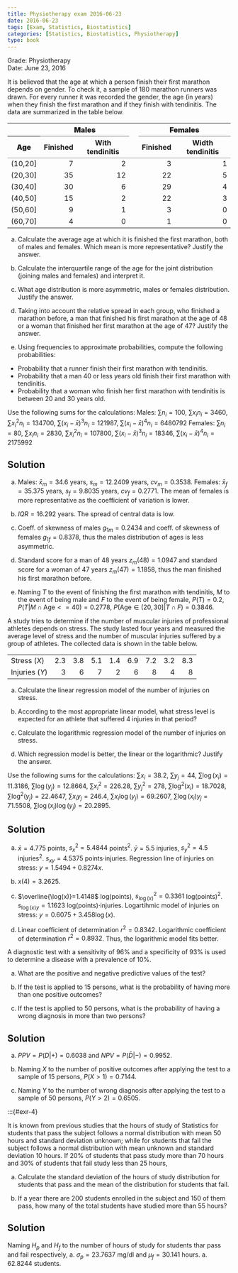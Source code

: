 ```yaml
---
title: Physiotherapy exam 2016-06-23
date: 2016-06-23
tags: [Exam, Statistics, Biostatistics]
categories: [Statistics, Biostatistics, Physiotherapy]
type: book
---
```


Grade: Physiotherapy  
Date: June 23, 2016

:::{#exr-1}

It is believed that the age at which a person finish their first marathon depends on gender. 
To check it, a sample of 180 marathon runners was drawn. 
For every runner it was recorded the gender, the age (in years) when they finish the first marathon and if they finish with tendinitis. 
The data are summarized in the table below. 


<table class='data_table' style='border-collapse: collapse; margin-top: 1em; margin-bottom: 1em;' >
<thead>
<tr>
<th style='border-top: 2px solid grey;'></th>
<th colspan='2' style='font-weight: 900; border-bottom: 1px solid grey; border-top: 2px solid grey; text-align: center;'>Males</th><th style='border-top: 2px solid grey;; border-bottom: hidden;'>&nbsp;</th>
<th colspan='2' style='font-weight: 900; border-bottom: 1px solid grey; border-top: 2px solid grey; text-align: center;'>Females</th>
</tr>
<tr>
<th style='font-weight: 900; border-bottom: 1px solid grey; text-align: center;'>Age</th>
<th style='border-bottom: 1px solid grey; text-align: center;'>Finished</th>
<th style='border-bottom: 1px solid grey; text-align: center;'>With tendinitis</th>
<th style='border-bottom: 1px solid grey;' colspan='1'>&nbsp;</th>
<th style='border-bottom: 1px solid grey; text-align: center;'>Finished</th>
<th style='border-bottom: 1px solid grey; text-align: center;'>Width tendinitis</th>
</tr>
</thead>
<tbody>
<tr>
<td style='text-align: left;'>(10,20]</td>
<td style='text-align: right;'>7</td>
<td style='text-align: right;'>2</td>
<td style='' colspan='1'>&nbsp;</td>
<td style='text-align: right;'>3</td>
<td style='text-align: right;'>1</td>
</tr>
<tr>
<td style='text-align: left;'>(20,30]</td>
<td style='text-align: right;'>35</td>
<td style='text-align: right;'>12</td>
<td style='' colspan='1'>&nbsp;</td>
<td style='text-align: right;'>22</td>
<td style='text-align: right;'>5</td>
</tr>
<tr>
<td style='text-align: left;'>(30,40]</td>
<td style='text-align: right;'>30</td>
<td style='text-align: right;'>6</td>
<td style='' colspan='1'>&nbsp;</td>
<td style='text-align: right;'>29</td>
<td style='text-align: right;'>4</td>
</tr>
<tr>
<td style='text-align: left;'>(40,50]</td>
<td style='text-align: right;'>15</td>
<td style='text-align: right;'>2</td>
<td style='' colspan='1'>&nbsp;</td>
<td style='text-align: right;'>22</td>
<td style='text-align: right;'>3</td>
</tr>
<tr>
<td style='text-align: left;'>(50,60]</td>
<td style='text-align: right;'>9</td>
<td style='text-align: right;'>1</td>
<td style='' colspan='1'>&nbsp;</td>
<td style='text-align: right;'>3</td>
<td style='text-align: right;'>0</td>
</tr>
<tr>
<td style='border-bottom: 2px solid grey; text-align: left;'>(60,70]</td>
<td style='border-bottom: 2px solid grey; text-align: right;'>4</td>
<td style='border-bottom: 2px solid grey; text-align: right;'>0</td>
<td style='border-bottom: 2px solid grey;' colspan='1'>&nbsp;</td>
<td style='border-bottom: 2px solid grey; text-align: right;'>1</td>
<td style='border-bottom: 2px solid grey; text-align: right;'>0</td>
</tr>
</tbody>
</table>

a. Calculate the average age at which it is finished the first marathon, both of males and females. Which mean is more representative? Justify the answer. 

a. Calculate the interquartile range of the age for the joint distribution (joining males and females) and interpret it. 


a. What age distribution is more asymmetric, males or females distribution. Justify the answer.


a. Taking into account the relative spread in each group, who finished a marathon before, a man that finished his first marathon at the age of 48 or a woman that finished her first marathon at the age of 47? Justify the answer.


a. Using frequencies to approximate probabilities, compute the following probabilities:

  - Probability that a runner finish their first marathon with tendinitis.
  - Probability that a man 40 or less years old finish their first marathon with tendinitis. 
  - Probability that a woman who finish her first marathon with tendinitis is between 20 and 30 years old. 

Use the following sums for the calculations:
Males: $\sum n_i  = 100$, $\sum x_i n_i = 3460$, $\sum x_i^2 n_i= 134700$, $\sum(x_i-\bar x)^3 n_i =121987$, $\sum(x_i-\bar x)^4 n_i =6480792$
Females: $\sum n_i  = 80$, $\sum x_i n_i = 2830$, $\sum x_i^2 n_i= 107800$, $\sum(x_i-\bar x)^3 n_i =18346$, $\sum(x_i-\bar x)^4 n_i =2175992$


:::{.callout-tip collapse="true"}
## Solution
a. Males: $\bar x_m = 34.6$ years, $s_m=12.2409$ years, $cv_m=0.3538$. 
Females: $\bar x_f = 35.375$ years, $s_f=9.8035$ years, $cv_f=0.2771$. 
The mean of females is more representative as the coefficient of variation is lower. 
a. $IQR=16.292$ years. The spread of central data is low. 

a. Coeff. of skewness of males $g_{1m}=0.2434$ and coeff. of skewness of females $g_{1f}=0.8378$, thus the males distribution of ages is less asymmetric. 

a. Standard score for a man of 48 years $z_m(48)=1.0947$ and standard score for a woman of 47 years $z_m(47)=1.1858$, thus the man finished his first marathon before. 

a. Naming $T$ to the event of finishing the first marathon with tendinitis, $M$ to the event of being male and $F$ to the event of being female, $P(T)=0.2$, $P(T|M\cap \mbox{Age}<=40) = 0.2778$, $P(\mbox{Age}\in (20,30]|T\cap F) = 0.3846$.
:::
:::

:::{#exr-2} 
A study tries to determine if the number of muscular injuries of professional athletes depends on stress. 
The study lasted four years and measured the average level of stress and the number of muscular injuries suffered by a group of athletes.
The collected data is shown in the table below. 

<table class='data_table' style='border-collapse: collapse; margin-top: 1em; margin-bottom: 1em;' >
<tbody>
<tr style='border-top: 2px solid grey;'>
<td style='border-top: 2px solid grey; text-align: left;'>Stress ($X$)</td>
<td style='border-top: 2px solid grey; text-align: right;'>2.3</td>
<td style='border-top: 2px solid grey; text-align: right;'>3.8</td>
<td style='border-top: 2px solid grey; text-align: right;'>5.1</td>
<td style='border-top: 2px solid grey; text-align: right;'>1.4</td>
<td style='border-top: 2px solid grey; text-align: right;'>6.9</td>
<td style='border-top: 2px solid grey; text-align: right;'>7.2</td>
<td style='border-top: 2px solid grey; text-align: right;'>3.2</td>
<td style='border-top: 2px solid grey; text-align: right;'>8.3</td>
</tr>
<tr>
<td style='border-bottom: 2px solid grey; text-align: left;'>Injuries ($Y$)</td>
<td style='border-bottom: 2px solid grey; text-align: right;'>3</td>
<td style='border-bottom: 2px solid grey; text-align: right;'>6</td>
<td style='border-bottom: 2px solid grey; text-align: right;'>7</td>
<td style='border-bottom: 2px solid grey; text-align: right;'>2</td>
<td style='border-bottom: 2px solid grey; text-align: right;'>6</td>
<td style='border-bottom: 2px solid grey; text-align: right;'>8</td>
<td style='border-bottom: 2px solid grey; text-align: right;'>4</td>
<td style='border-bottom: 2px solid grey; text-align: right;'>8</td>
</tr>
</tbody>
</table>


a. Calculate the linear regression model of the number of injuries on stress.

a. According to the most appropriate linear model, what stress level is expected for an athlete that suffered 4 injuries in that period?


a. Calculate the logarithmic regression model of the number of injuries on stress. 


a. Which regression model is better, the linear or the logarithmic? Justify the answer.

Use the following sums for the calculations: $\sum x_i = 38.2$, $\sum y_j=44$, $\sum \log(x_i)=11.3186$, $\sum \log(y_j)=12.8664$, $\sum x_i^2 = 226.28$, $\sum y_j^2=278$, $\sum \log^2(x_i)=18.7028$, $\sum \log^2(y_j)=22.4647$, $\sum x_iy_j = 246.4$, $\sum x_i\log(y_j)=69.2607$, $\sum \log(x_i)y_j=71.5508$, $\sum \log(x_i)\log(y_j)=20.2895$.

:::{.callout-tip collapse="true"}
## Solution

a. $\bar x=4.775$ points, $s_x^2=5.4844$ points$^2$. 
$\bar y=5.5$ injuries, $s_y^2=4.5$ injuries$^2$. 
$s_{xy}=4.5375$ points$\cdot$injuries. 
Regression line of injuries on stress: $y=1.5494 + 0.8274x$. 

a. $x(4)=3.2625$. 

a. $\overline{\log(x)}=1.4148$ log(points), $s_{\log(x)}^2=0.3361$ log(points)$^2$. 
$s_{\log(x)y}=1.1623$ log(points)$\cdot$injuries. 
Logartihmic model of injuries on stress: $y=0.6075 + 3.458\log(x)$. 

a. Linear coefficient of determination $r^2=0.8342$. 
Logarithmic coefficient of determination $r^2=0.8932$. 
Thus, the logarithmic model fits better.
:::

:::

:::{#exr-3}


A diagnostic test with a sensitivity of 96% and a specificity of 93% is used to determine a disease with a prevalence of 10%.

a. What are the positive and negative predictive values of the test?

a. If the test is applied to 15 persons, what is the probability of having more than one positive outcomes?


a. If the test is applied to 50 persons, what is the probability of having a wrong diagnosis in more than two persons?

:::{.callout-tip collapse="true"}
## Solution
a. $PPV = P(D\vert +) = 0.6038$ and $NPV=P(\bar D\vert -)=0.9952$. 
a. Naming $X$ to the number of positive outcomes after applying the test to a sample of 15 persons, $P(X>1)=0.7144$. 

a. Naming $Y$ to the number of wrong diagnosis after applying the test to a sample of 50 persons, $P(Y>2)=0.6505$.
:::

:::

:::{#exr-4}


It is known from previous studies that the hours of study of Statistics for students that pass the subject follows a normal distribution with mean 50 hours and standard deviation unknown; while for students that fail the subject follows a normal distribution with mean unknown and standard deviation 10 hours. If 20% of students that pass study more than 70 hours and 30% of students that fail study less than 25 hours,

a. Calculate the standard deviation of the hours of study distribution for students that pass and the mean of the distribution for students that fail.

a. If a year there are 200 students enrolled in the subject and 150 of them pass, how many of the total students have studied more than 55 hours?

:::{.callout-tip collapse="true"}
## Solution
Naming $H_p$ and $H_f$ to the number of hours of study for students thar pass and fail respectively, 
a. $\sigma_p=23.7637$ mg/dl and $\mu_f=30.141$ hours. 
a. $62.8244$ students. 
:::
